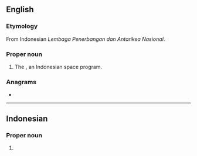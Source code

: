 {{also|lapan|läpän}}
==English==

===Etymology===
From Indonesian ''Lembaga Penerbangan dan Antariksa Nasional''.

===Proper noun===
{{en-proper noun}}

# The {{w|National Institute of Aeronautics and Space}}, an Indonesian space program.

===Anagrams===
* {{anagrams|en|LANAP|plan A|plana}}

----

==Indonesian==

===Proper noun===
{{head|id|proper noun}}

# {{acronym of|lang=id|[[Lembaga Penerbangan dan Antariksa Nasional]]}}